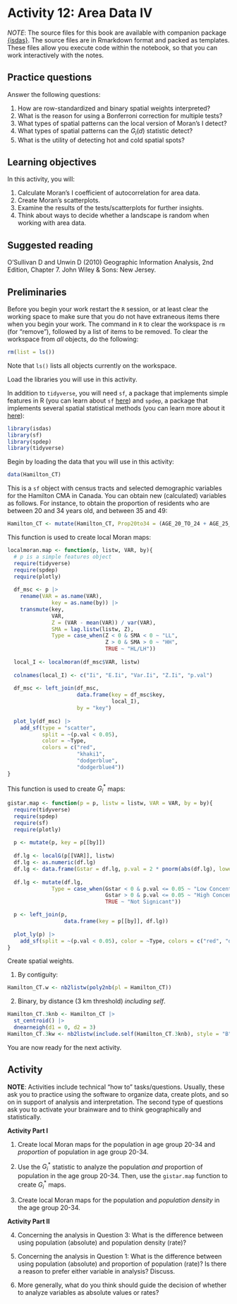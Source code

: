 # Activity 12: Area Data IV

*NOTE*: The source files for this book are available with companion package [{isdas}](https://paezha.github.io/isdas/). The source files are in Rmarkdown format and packed as templates. These files allow you execute code within the notebook, so that you can work interactively with the notes. 

## Practice questions

Answer the following questions:

1. How are row-standardized and binary spatial weights interpreted?
2. What is the reason for using a Bonferroni correction for multiple tests?
3. What types of spatial patterns can the local version of Moran's I detect?
4. What types of spatial patterns can the $G_i(d)$ statistic detect?
5. What is the utility of detecting hot and cold spatial spots?

## Learning objectives

In this activity, you will:

1. Calculate Moran's I coefficient of autocorrelation for area data.
2. Create Moran's scatterplots.
2. Examine the results of the tests/scatterplots for further insights.
3. Think about ways to decide whether a landscape is random when working with area data.

## Suggested reading

O'Sullivan D and Unwin D (2010) Geographic Information Analysis, 2nd Edition, Chapter 7. John Wiley & Sons: New Jersey. 

## Preliminaries

Before you begin your work restart the `R` session, or at least clear the working space to make sure that you do not have extraneous items there when you begin your work. The command in `R` to clear the workspace is `rm` (for "remove"), followed by a list of items to be removed. To clear the workspace from _all_ objects, do the following:
```r
rm(list = ls())
```

Note that `ls()` lists all objects currently on the workspace.

Load the libraries you will use in this activity. 

In addition to `tidyverse`, you will need `sf`, a package that implements simple features in R (you can learn about `sf` [here](https://cran.r-project.org/web/packages/sf/vignettes/sf1.html)) and `spdep`, a package that implements several spatial statistical methods (you can learn more about it [here](https://cran.r-project.org/web/packages/spdep/index.html)):
```r
library(isdas)
library(sf)
library(spdep)
library(tidyverse)
```

Begin by loading the data that you will use in this activity:
```r
data(Hamilton_CT)
```

This is a `sf` object with census tracts and selected demographic variables for the Hamilton CMA in Canada.
You can obtain new (calculated) variables as follows. For instance, to obtain the proportion of residents who are between 20 and 34 years old, and between 35 and 49:
```r
Hamilton_CT <- mutate(Hamilton_CT, Prop20to34 = (AGE_20_TO_24 + AGE_25_TO_29 + AGE_30_TO_34)/POPULATION, Prop35to49 = (AGE_35_TO_39 + AGE_40_TO_44 + AGE_45_TO_49)/POPULATION)
```

This function is used to create local Moran maps:
```r
localmoran.map <- function(p, listw, VAR, by){
  # p is a simple features object
  require(tidyverse)
  require(spdep)
  require(plotly)
  
  df_msc <- p |> 
    rename(VAR = as.name(VAR),
              key = as.name(by)) |>
    transmute(key,
              VAR,
              Z = (VAR - mean(VAR)) / var(VAR),
              SMA = lag.listw(listw, Z),
              Type = case_when(Z < 0 & SMA < 0 ~ "LL",
                               Z > 0 & SMA > 0 ~ "HH",
                               TRUE ~ "HL/LH"))
  
  local_I <- localmoran(df_msc$VAR, listw)
  
  colnames(local_I) <- c("Ii", "E.Ii", "Var.Ii", "Z.Ii", "p.val")
  
  df_msc <- left_join(df_msc, 
                      data.frame(key = df_msc$key, 
                                 local_I),
                      by = "key")
  
  plot_ly(df_msc) |>
    add_sf(type = "scatter",
           split = ~(p.val < 0.05), 
           color = ~Type, 
           colors = c("red", 
                      "khaki1",
                      "dodgerblue", 
                      "dodgerblue4")) 
}
```

This function is used to create $G_i^*$ maps:
```r
gistar.map <- function(p = p, listw = listw, VAR = VAR, by = by){
  require(tidyverse)
  require(spdep)
  require(sf)
  require(plotly)
  
  p <- mutate(p, key = p[[by]])
  
  df.lg <- localG(p[[VAR]], listw)
  df.lg <- as.numeric(df.lg)
  df.lg <- data.frame(Gstar = df.lg, p.val = 2 * pnorm(abs(df.lg), lower.tail = FALSE))
  
  df.lg <- mutate(df.lg, 
              Type = case_when(Gstar < 0 & p.val <= 0.05 ~ "Low Concentration",
                               Gstar > 0 & p.val <= 0.05 ~ "High Concentration",
                               TRUE ~ "Not Signicant"))

  p <- left_join(p, 
                  data.frame(key = p[[by]], df.lg))
  
  plot_ly(p) |>
    add_sf(split = ~(p.val < 0.05), color = ~Type, colors = c("red", "dodgerblue", "gray"))
}
```

Create spatial weights.

1) By contiguity:
```r
Hamilton_CT.w <- nb2listw(poly2nb(pl = Hamilton_CT))
```

2) Binary, by distance (3 km threshold) _including self_.
```r
Hamilton_CT.3knb <- Hamilton_CT |> 
  st_centroid() |>
  dnearneigh(d1 = 0, d2 = 3)
Hamilton_CT.3kw <- nb2listw(include.self(Hamilton_CT.3knb), style = "B")
```

You are now ready for the next activity.

## Activity

**NOTE**: Activities include technical "how to" tasks/questions. Usually, these ask you to practice using the software to organize data, create plots, and so on in support of analysis and interpretation. The second type of questions ask you to activate your brainware and to think geographically and statistically.

::: {.infobox .software data-latex="{software}"}
**Activity Part I**
:::

1. Create local Moran maps for the population in age group 20-34 and _proportion_ of population in age group 20-34. 

2.  Use the $G_i^*$ statistic to analyze the population _and_ proportion of population in the age group 20-34. Then, use the `gistar.map` function to create $G_i^*$ maps.

3. Create local Moran maps for the population and _population density_ in the age group 20-34. 

::: {.infobox .brainware data-latex="{brainware}"}
**Activity Part II**
:::

4. Concerning the analysis in Question 3: What is the difference between using population (absolute) and population density (rate)?

5. Concerning the analysis in Question 1: What is the difference between using population (absolute) and proportion of population (rate)? Is there a reason to prefer either variable in analysis? Discuss.

6. More generally, what do you think should guide the decision of whether to analyze variables as absolute values or rates?
